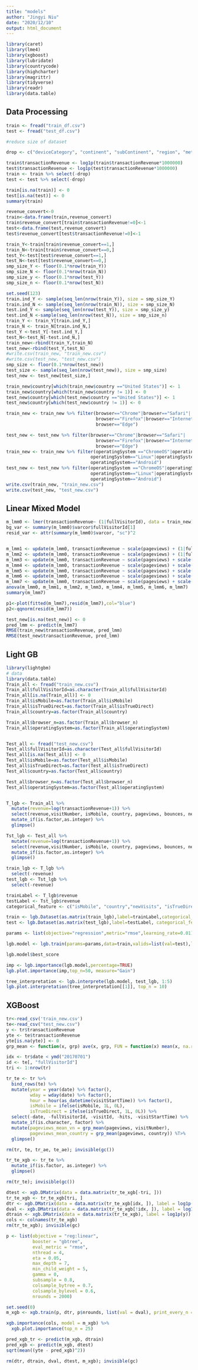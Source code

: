 ```yaml
---
title: "models"
author: "Jingyi Niu"
date: "2020/12/10"
output: html_document
---
```


```r
library(caret)
library(lme4)
library(xgboost)
library(lubridate)
library(countrycode)
library(highcharter)
library(magrittr)
library(tidyverse)
library(readr)
library(data.table)
```

## Data Processing

```r
train <- fread("train_df.csv")
test <- fread("test_df.csv")

#reduce size of dataset

drop <- c("deviceCategory", "continent", "subContinent", "region", "metro", "city", "campaign","networkDomain", "source", "sessionQualityDim", "referralPath","value","campaignCode")

train$transactionRevenue <- log1p(train$transactionRevenue*1000000)
test$transactionRevenue <- log1p(test$transactionRevenue*1000000)
train <- train %>% select(-drop)
test <- test %>% select(-drop)

train[is.na(train)] <- 0
test[is.na(test)] <- 0
summary(train)

revenue_convert<-0
train<-data.frame(train,revenue_convert)
train$revenue_convert[train$transactionRevenue!=0]<-1
test<-data.frame(test,revenue_convert)
test$revenue_convert[test$transactionRevenue!=0]<-1

train_Y<-train[train$revenue_convert==1,]
train_N<-train[train$revenue_convert==0,]
test_Y<-test[test$revenue_convert==1,]
test_N<-test[test$revenue_convert==0,]
smp_size_Y <- floor(0.1*nrow(train_Y))
smp_size_N <- floor(0.1*nrow(train_N))
smp_size_y <- floor(0.1*nrow(test_Y))
smp_size_n <- floor(0.1*nrow(test_N))

set.seed(123)
train.ind_Y <- sample(seq_len(nrow(train_Y)), size = smp_size_Y)
train.ind_N <- sample(seq_len(nrow(train_N)), size = smp_size_N)
test.ind_Y <- sample(seq_len(nrow(test_Y)), size = smp_size_y)
test.ind_N <-sample(seq_len(nrow(test_N)), size = smp_size_n)
train_Y <- train_Y[train.ind_Y,]
train_N <- train_N[train.ind_N,]
test_Y <-test_Y[-test.ind_Y,]
test_N<-test_N[-test.ind_N,]
train_new<-rbind(train_Y,train_N)
test_new<-rbind(test_Y,test_N)
#write.csv(train_new, "train_new.csv")
#write.csv(test_new, "test_new.csv")
smp_size <- floor(0.1*nrow(test_new))
test_size <- sample(seq_len(nrow(test_new)), size = smp_size)
test_new <- test_new[test_size,]

train_new$country[which(train_new$country =="United States")] <- 1
train_new$country[which(train_new$country != 1)] <- 0
test_new$country[which(test_new$country =="United States")] <- 1
test_new$country[which(test_new$country != 1)] <- 0

train_new <- train_new %>% filter(browser=="Chrome"|browser=="Safari"|
                                  browser=="Firefox"|browser=="Internet Explorer"|
                                  browser=="Edge") 

test_new <- test_new %>% filter(browser=="Chrome"|browser=="Safari"|
                                  browser=="Firefox"|browser=="Internet Explorer"|
                                  browser=="Edge") 
train_new <- train_new %>% filter(operatingSystem =="ChromeOS"|operatingSystem=="Macintosh"|
                                operatingSystem=="Linux"|operatingSystem=="iOS"|operatingSystem=="Windows"|
                                operatingSystem=="Android")
test_new <- test_new %>% filter(operatingSystem =="ChromeOS"|operatingSystem=="Macintosh"|
                                operatingSystem=="Linux"|operatingSystem=="iOS"|operatingSystem=="Windows"|
                                operatingSystem=="Android")
write.csv(train_new, "train_new.csv")
write.csv(test_new, "test_new.csv")
```

## Linear Mixed Model



```r

m_lmm0 <- lmer(transactionRevenue~ (1|fullVisitorId), data = train_new)
bg_var <- summary(m_lmm0)$varcor$fullVisitorId[1]
resid_var <- attr(summary(m_lmm0)$varcor, "sc")^2


m_lmm1 <- update(m_lmm0, transactionRevenue ~ scale(pageviews) + (1|fullVisitorId))
m_lmm2 <- update(m_lmm0, transactionRevenue ~ scale(pageviews) + (1|fullVisitorId))
m_lmm3 <- update(m_lmm0, transactionRevenue ~ scale(pageviews) + scale(visitNumber) + (1|fullVisitorId))
m_lmm4 <- update(m_lmm0, transactionRevenue ~ scale(pageviews) + scale(visitNumber) + factor(channelGrouping) + (1|fullVisitorId))
m_lmm5 <- update(m_lmm0, transactionRevenue ~ scale(pageviews) + scale(visitNumber) + factor(channelGrouping) + factor(browser) + (1|fullVisitorId))
m_lmm6 <- update(m_lmm0, transactionRevenue ~ scale(pageviews) + scale(visitNumber) + factor(channelGrouping) + factor(browser) + factor(operatingSystem) + factor(isMobile) + (1|fullVisitorId))
m_lmm7 <- update(m_lmm0, transactionRevenue ~ scale(pageviews) + scale(visitNumber) + factor(channelGrouping) + factor(browser) + factor(operatingSystem) + factor(isMobile) + factor(country) + (1|fullVisitorId))
anova(m_lmm0, m_lmm1, m_lmm2, m_lmm3, m_lmm4, m_lmm5, m_lmm6, m_lmm7)
summary(m_lmm7)

p1<-plot(fitted(m_lmm7),resid(m_lmm7),col="blue")
p2<-qqnorm(resid(m_lmm7))

test_new[is.na(test_new)] <- 0
pred_lmm <- predict(m_lmm7)
RMSE(train_new$transactionRevenue, pred_lmm)
RMSE(test_new$transactionRevenue, pred_lmm)
```

## Light GB
```r
library(lightgbm)
# data
library(data.table)
Train_all <- fread("train_new.csv")
Train_all$fullVisitorId=as.character(Train_all$fullVisitorId)
Train_all[is.na(Train_all)] <- 0  
Train_all$isMobile=as.factor(Train_all$isMobile)
Train_all$isTrueDirect=as.factor(Train_all$isTrueDirect)
Train_all$country=as.factor(Train_all$country)

Train_all$browser_n=as.factor(Train_all$browser_n)
Train_all$operatingSystem=as.factor(Train_all$operatingSystem)


Test_all <- fread("test_new.csv")
Test_all$fullVisitorId=as.character(Test_all$fullVisitorId)
Test_all[is.na(Test_all)] <- 0 
Test_all$isMobile=as.factor(Test_all$isMobile)
Test_all$isTrueDirect=as.factor(Test_all$isTrueDirect)
Test_all$country=as.factor(Test_all$country)

Test_all$browser_n=as.factor(Test_all$browser_n)
Test_all$operatingSystem=as.factor(Test_all$operatingSystem)


T_lgb <- Train_all %>%
  mutate(revenue=log(transactionRevenue+1)) %>%
  select(revenue,visitNumber, isMobile, country, pageviews, bounces, newVisits, timeOnSite, isTrueDirect, browser, operatingSystem) %>%
  mutate_if(is.factor,as.integer) %>%
  glimpse()

Tst_lgb <- Test_all %>%
  mutate(revenue=log(transactionRevenue+1)) %>%
  select(revenue,visitNumber, isMobile, country, pageviews, bounces, newVisits, timeOnSite, isTrueDirect, browser, operatingSystem)%>%
  mutate_if(is.factor,as.integer) %>%
  glimpse()

train_lgb <- T_lgb %>%
  select(-revenue)
test_lgb <- Tst_lgb %>%
  select(-revenue)

trainLabel <- T_lgb$revenue
testLabel <- Tst_lgb$revenue
categorical_feature <- c("isMobile", "country","newVisits", "isTrueDirect", "browser", "operatingSystem")

train <- lgb.Dataset(as.matrix(train_lgb),label=trainLabel,categorical_feature=categorical_feature)
test <- lgb.Dataset(as.matrix(test_lgb),label=testLabel, categorical_feature=categorical_feature)

params <- list(objective="regression",metric="rmse",learning_rate=0.01)

lgb.model <- lgb.train(params=params,data=train,valids=list(val=test),learning_rate=0.01,nrounds=5000,verbose=1,early_stopping_rounds=50,eval_freq=1000)

lgb.model$best_score

imp <- lgb.importance(lgb.model,percentage=TRUE)
lgb.plot.importance(imp,top_n=50, measure="Gain")

tree_interpretation <- lgb.interprete(lgb.model, test_lgb, 1:5)
lgb.plot.interpretation(tree_interpretation[[1]], top_n = 10)
```
## XGBoost
```r
tr<-read_csv('train_new.csv')
te<-read_csv("test_new.csv")
y <- tr$transactionRevenue
yte <- te$transactionRevenue 
yte[is.na(yte)] <- 0
grp_mean <- function(x, grp) ave(x, grp, FUN = function(x) mean(x, na.rm = TRUE))

idx <- tr$date < ymd("20170701")
id <- te[, "fullVisitorId"]
tri <- 1:nrow(tr)

tr_te <- tr %>%
  bind_rows(te) %>% 
  mutate(year = year(date) %>% factor(),
         wday = wday(date) %>% factor(),
         hour = hour(as_datetime(visitStartTime)) %>% factor(),
         isMobile = ifelse(isMobile, 1L, 0L),
         isTrueDirect = ifelse(isTrueDirect, 1L, 0L)) %>%
  select(-date, -fullVisitorId, -visitId, -hits, -visitStartTime) %>% 
  mutate_if(is.character, factor) %>% 
  mutate(pageviews_mean_vn = grp_mean(pageviews, visitNumber),
         pageviews_mean_country = grp_mean(pageviews, country)) %T>% 
  glimpse()

rm(tr, te, tr_ae, te_ae); invisible(gc())

tr_te_xgb <- tr_te %>% 
  mutate_if(is.factor, as.integer) %>% 
  glimpse()

rm(tr_te); invisible(gc())

dtest <- xgb.DMatrix(data = data.matrix(tr_te_xgb[-tri, ]))
tr_te_xgb <- tr_te_xgb[tri, ]
dtr <- xgb.DMatrix(data = data.matrix(tr_te_xgb[idx, ]), label = log1p(y[idx]))
dval <- xgb.DMatrix(data = data.matrix(tr_te_xgb[!idx, ]), label = log1p(y[!idx]))
dtrain <- xgb.DMatrix(data = data.matrix(tr_te_xgb), label = log1p(y))
cols <- colnames(tr_te_xgb)
rm(tr_te_xgb); invisible(gc)

p <- list(objective = "reg:linear",
          booster = "gbtree",
          eval_metric = "rmse",
          nthread = 4,
          eta = 0.05,
          max_depth = 7,
          min_child_weight = 5,
          gamma = 0,
          subsample = 0.8,
          colsample_bytree = 0.7,
          colsample_bylevel = 0.6,
          nrounds = 2000)

set.seed(0)
m_xgb <- xgb.train(p, dtr, p$nrounds, list(val = dval), print_every_n = 100, early_stopping_rounds = 100)

xgb.importance(cols, model = m_xgb) %>% 
  xgb.plot.importance(top_n = 25)

pred_xgb_tr <- predict(m_xgb, dtrain)
pred_xgb <- predict(m_xgb, dtest) 
sqrt(mean((yte - pred_xgb)^2))

rm(dtr, dtrain, dval, dtest, m_xgb); invisible(gc)


```



